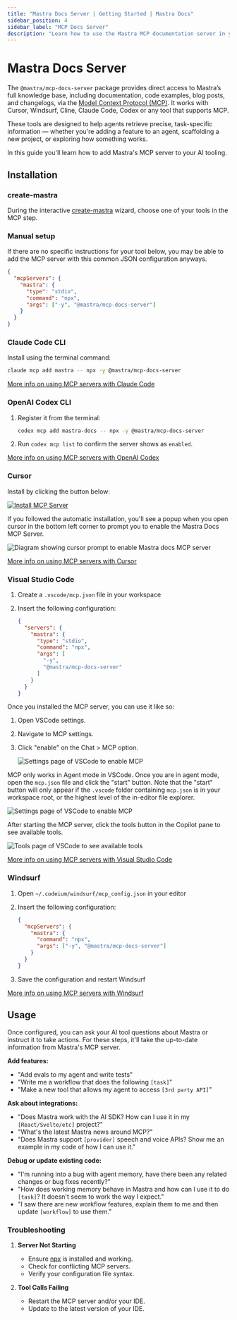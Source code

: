 ```yaml
---
title: "Mastra Docs Server | Getting Started | Mastra Docs"
sidebar_position: 4
sidebar_label: "MCP Docs Server"
description: "Learn how to use the Mastra MCP documentation server in your IDE to turn it into an agentic Mastra expert."
---
```



# Mastra Docs Server

The `@mastra/mcp-docs-server` package provides direct access to Mastra’s full knowledge base, including documentation, code examples, blog posts, and changelogs, via the [Model Context Protocol (MCP)](https://modelcontextprotocol.io/docs/getting-started/intro). It works with Cursor, Windsurf, Cline, Claude Code, Codex or any tool that supports MCP.

These tools are designed to help agents retrieve precise, task-specific information — whether you're adding a feature to an agent, scaffolding a new project, or exploring how something works.

In this guide you'll learn how to add Mastra's MCP server to your AI tooling.

<YouTube id="vciV57lF0og" />

## Installation

### create-mastra

During the interactive [create-mastra](/reference/cli/create-mastra) wizard, choose one of your tools in the MCP step.

### Manual setup

If there are no specific instructions for your tool below, you may be able to add the MCP server with this common JSON configuration anyways.

```json copy
{
  "mcpServers": {
    "mastra": {
      "type": "stdio",
      "command": "npx",
      "args": ["-y", "@mastra/mcp-docs-server"]
    }
  }
}
```

### Claude Code CLI

Install using the terminal command:

```bash copy
claude mcp add mastra -- npx -y @mastra/mcp-docs-server
```

[More info on using MCP servers with Claude Code](https://docs.claude.com/en/docs/claude-code/mcp)

### OpenAI Codex CLI

1. Register it from the terminal:

    ```bash copy
    codex mcp add mastra-docs -- npx -y @mastra/mcp-docs-server
    ```

2. Run `codex mcp list` to confirm the server shows as `enabled`.

[More info on using MCP servers with OpenAI Codex](https://developers.openai.com/codex/mcp)

### Cursor

Install by clicking the button below:

[![Install MCP Server](https://cursor.com/deeplink/mcp-install-light.svg)](cursor://anysphere.cursor-deeplink/mcp/install?name=mastra&config=eyJjb21tYW5kIjoibnB4IC15IEBtYXN0cmEvbWNwLWRvY3Mtc2VydmVyIn0%3D)

If you followed the automatic installation, you'll see a popup when you open cursor in the bottom left corner to prompt you to enable the Mastra Docs MCP Server.

<img
  src="/img/enable-mastra-docs-cursor.png"
  alt="Diagram showing cursor prompt to enable Mastra docs MCP server"
  width={800}
/>

[More info on using MCP servers with Cursor](https://cursor.com/de/docs/context/mcp)

### Visual Studio Code

1. Create a `.vscode/mcp.json` file in your workspace
2. Insert the following configuration:

    ```json copy
    {
      "servers": {
        "mastra": {
          "type": "stdio",
          "command": "npx",
          "args": [
            "-y",
            "@mastra/mcp-docs-server"
          ]
        }
      }
    }
    ```

Once you installed the MCP server, you can use it like so:

1. Open VSCode settings.
2. Navigate to MCP settings.
3. Click "enable" on the Chat > MCP option.

    <img
      src="/img/vscode-mcp-setting.png"
      alt="Settings page of VSCode to enable MCP"
      width={800}
      className="rounded-lg"
    />

MCP only works in Agent mode in VSCode. Once you are in agent mode, open the `mcp.json` file and click the "start" button. Note that the "start" button will only appear if the `.vscode` folder containing `mcp.json` is in your workspace root, or the highest level of the in-editor file explorer.

<img
  src="/img/vscode-start-mcp.png"
  alt="Settings page of VSCode to enable MCP"
  width={800}
  className="rounded-lg"
/>

After starting the MCP server, click the tools button in the Copilot pane to see available tools.

<img
  src="/img/vscode-mcp-running.png"
  alt="Tools page of VSCode to see available tools"
  width={800}
  className="rounded-lg"
/>

[More info on using MCP servers with Visual Studio Code](https://code.visualstudio.com/docs/copilot/customization/mcp-servers)

### Windsurf

1. Open `~/.codeium/windsurf/mcp_config.json` in your editor
2. Insert the following configuration:

    ```json copy
    {
      "mcpServers": {
        "mastra": {
          "command": "npx",
          "args": ["-y", "@mastra/mcp-docs-server"]
        }
      }
    }
    ```
3. Save the configuration and restart Windsurf

[More info on using MCP servers with Windsurf](https://docs.windsurf.com/windsurf/cascade/mcp#mcp-config-json)

## Usage

Once configured, you can ask your AI tool questions about Mastra or instruct it to take actions. For these steps, it'll take the up-to-date information from Mastra's MCP server.

**Add features:**

- "Add evals to my agent and write tests"
- "Write me a workflow that does the following `[task]`"
- "Make a new tool that allows my agent to access `[3rd party API]`"

**Ask about integrations:**

- "Does Mastra work with the AI SDK?
  How can I use it in my `[React/Svelte/etc]` project?"
- "What's the latest Mastra news around MCP?"
- "Does Mastra support `[provider]` speech and voice APIs? Show me an example in my code of how I can use it."

**Debug or update existing code:**

- "I'm running into a bug with agent memory, have there been any related changes or bug fixes recently?"
- "How does working memory behave in Mastra and how can I use it to do `[task]`? It doesn't seem to work the way I expect."
- "I saw there are new workflow features, explain them to me and then update `[workflow]` to use them."

### Troubleshooting

1. **Server Not Starting**

   - Ensure [npx](https://docs.npmjs.com/cli/v11/commands/npx) is installed and working.
   - Check for conflicting MCP servers.
   - Verify your configuration file syntax.

2. **Tool Calls Failing**
   - Restart the MCP server and/or your IDE.
   - Update to the latest version of your IDE.
